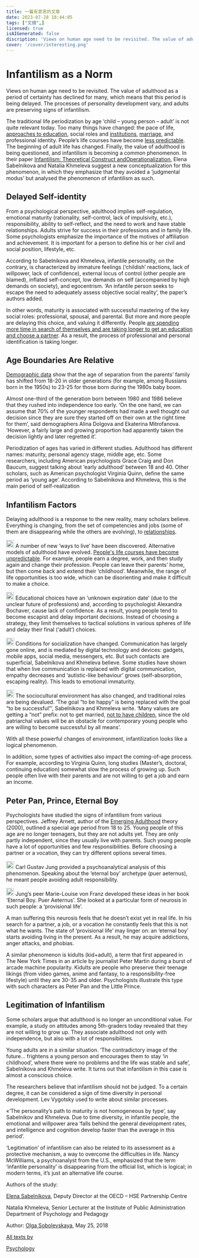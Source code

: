 ---
title: 一篇有意思的文章
date: 2023-07-28 18:44:05
tags: ["文摘",]
licensed: true
isAIGenerated: false
discription: 'Views on human age need to be revisited. The value of adulthood as a period of certainty has declined for many, which means that this period is being delayed. '
cover: '/cover/interesting.png'
---


# Infantilism as a Norm

Views on human age need to be revisited. The value of adulthood as a period of certainty has declined for many, which means that this period is being delayed. The processes of personality development vary, and adults are preserving signs of infantilism.
<Excerpt />

The traditional life periodization by age ‘child – young person – adult’ is not quite relevant today. Too many things have changed: the pace of life, [approaches to education](https://iq.hse.ru/en/news/177664405.html), social roles and [institutions](https://iq.hse.ru/en/news/177668044.html), [marriage](https://iq.hse.ru/en/news/177665667.html), and professional identity. People’s life courses have become [less predictable](https://iq.hse.ru/en/news/177666804.html). The beginning of adult life has changed. Finally, the value of adulthood is being questioned, and infantilism is becoming a common phenomenon. In their paper [Infantilism: Theoretical Construct andOperationalization](https://www.tandfonline.com/doi/abs/10.1080/10609393.2018.1436297), Elena Sabelnikova and Natalia Khmeleva suggest a new conceptualization for this phenomenon, in which they emphasize that they avoided a ‘judgmental modus’ but analysed the phenomenon of infantilism as such.


## Delayed Self-identity

From a psychological perspective, adulthood implies self-regulation, emotional maturity (rationality, self-control, lack of impulsivity, etc.), responsibility, ability to self-reflect, and the need to work and have stable relationships. Adults strive for success in their professions and in family life. Some psychologists emphasize the importance of the motives of affiliation and achievement. It is important for a person to define his or her civil and social position, lifestyle, etc.

According to Sabelnikova and Khmeleva, infantile personality, on the contrary, is characterized by immature feelings (‘childish’ reactions, lack of willpower, lack of confidence), external locus of control (other people are blamed), inflated self-concept, low demands on self (accompanied by high demands on society), and egocentrism. ‘An infantile person seeks to escape the need to adequately assess objective social reality’, the paper’s authors added.

In other words, maturity is associated with successful mastering of the key social roles: professional, spousal, and parental. But more and more people are delaying this choice, and valuing it differently. People [are spending more time in search of themselves and are taking longer to get an education and choose a partner](https://iq.hse.ru/en/news/177665223.html). As a result, the process of professional and personal identification is taking longer.

## Age Boundaries Are Relative

[Demographic data](https://iq.hse.ru/en/news/177665223.html) show that the age of separation from the parents’ family has shifted from 18-20 in older generations (for example, among Russians born in the 1950s) to 23-25 for those born during the 1980s baby boom.

Almost one-third of the generation born between 1980 and 1986 believe that they rushed into independence too early. ‘On the one hand, we can assume that 70% of the younger respondents had made a well thought out decision since they are sure they started off on their own at the right time for them’, said demographers Alina Dolgova and Ekaterina Mitrofanova. ‘However, a fairly large and growing proportion had apparently taken the decision lightly and later regretted it’.

Periodization of ages has varied in different studies. Adulthood has different names: maturity, personal agency stage, middle age, etc. Some researchers, including American psychologists Grace Craig and Don Baucum, suggest talking about ‘early adulthood’ between 18 and 40. Other scholars, such as American psychologist Virginia Quinn, define the same period as ‘young age’. According to Sabelnikova and Khmeleva, this is the main period of self-realization

## Infantilism Factors

Delaying adulthood is a response to the new reality, many scholars believe. Everything is changing, from the set of competencies and jobs (some of them are disappearing while the others are evolving), to [relationships](https://iq.hse.ru/en/news/177668044.html).

<img src="https://iq.hse.ru/data/2018/05/21/1149601241/settings-gears.svg" style="width:21px;display:inline-block"></img> A number of new ‘ways to live’ have been discovered. Alternative models of adulthood have evolved. [People's life courses have become unpredictable](https://iq.hse.ru/en/news/177666804.html). For example, people earn a degree, work, and then study again and change their profession. People can leave their parents’ home, but then come back and extend their ‘childhood’. Meanwhile, the range of life opportunities is too wide, which can be disorienting and make it difficult to make a choice.

<img src="https://iq.hse.ru/data/2018/05/21/1149601241/settings-gears.svg" style="width:21px;display:inline-block"></img> Educational choices have an ‘unknown expiration date’ (due to the unclear future of professions) and, according to psychologist Alexandra Bochaver, cause lack of confidence. As a result, young people tend to become escapist and delay important decisions. Instead of choosing a strategy, they limit themselves to tactical solutions in various spheres of life and delay their final (‘adult’) choices.

<img src="https://iq.hse.ru/data/2018/05/21/1149601241/settings-gears.svg" style="width:21px;display:inline-block"></img> Conditions for socialization have changed. Communication has largely gone online, and is mediated by digital technology and devices: gadgets, mobile apps, social media, messengers, etc. But such contacts are superficial, Sabelnikova and Khmeleva believe. Some studies have shown that when live communication is replaced with digital communication, empathy decreases and ‘autistic-like behaviour’ grows (self-absorption, escaping reality). This leads to emotional immaturity.

<img src="https://iq.hse.ru/data/2018/05/21/1149601241/settings-gears.svg" style="width:21px;display:inline-block"></img> The sociocultural environment has also changed, and traditional roles are being devalued. ‘The goal “to be happy” is being replaced with the goal “to be successful”’, Sabelnikova and Khmeleva write. ‘Many values are getting a “not” prefix: not to get married, [not to have children](https://iq.hse.ru/en/news/177666845.html), since the old patriarchal values will be an obstacle for contemporary young people who are willing to become successful by all means’.

With all these powerful changes of environment, infantilization looks like a logical phenomenon.

In addition, some types of activities also impact the coming-of-age process. For example, according to Virginia Quinn, long studies (Master’s, doctoral, continuing education) somewhat slow the process of growing up. Such people often live with their parents and are not willing to get a job and earn an income.

## Peter Pan, Prince, Eternal Boy

Psychologists have studied the signs of infantilism from various perspectives. Jeffrey Arnett, author of the [Emerging Adulthood](http://www.jeffreyarnett.com/articles.htm) theory (2000), outlined a special age period from 18 to 25. Young people of this age are no longer teenagers, but they are not adults yet. They are only partly independent, since they usually live with parents. Such young people have a lot of opportunities and few responsibilities. Before choosing a partner or a vocation, they can try different options several times.

<img src="https://iq.hse.ru/data/2018/05/21/1149601241/settings-gears.svg" style="width:21px;display:inline-block"></img> Carl Gustav Jung provided a psychoanalytical analysis of this phenomenon. Speaking about the ‘eternal boy’ archetype (puer aeternus), he meant people avoiding adult responsibility.

<img src="https://iq.hse.ru/data/2018/05/21/1149601241/settings-gears.svg" style="width:21px;display:inline-block"></img> Jung’s peer Marie-Louise von Franz developed these ideas in her book ‘Eternal Boy. Puer Aeternus’. She looked at a particular form of neurosis in such people: a ‘provisional life’.

A man suffering this neurosis feels that he doesn’t exist yet in real life. In his search for a partner, a job, or a vocation he constantly feels that this is not what he wants. The state of ‘provisional life’ may linger on: an ‘eternal boy’ starts avoiding living in the present. As a result, he may acquire addictions, anger attacks, and phobias.

A similar phenomenon is kidults (kid+adult), a term that first appeared in The New York Times in an article by journalist Peter Martin during a burst of arcade machine popularity. Kidults are people who preserve their teenage likings (from video games, anime and fantasy, to a responsibility-free lifestyle) until they are 30-35 and older. Psychologists illustrate this type with such characters as Peter Pan and the Little Prince.

## Legitimation of Infantilism

Some scholars argue that adulthood is no longer an unconditional value. For example, a study on attitudes among 5th-graders today revealed that they are not willing to grow up. They associate adulthood not only with independence, but also with a lot of responsibilities.

Young adults are in a similar situation. ‘The contradictory image of the future… frightens a young person and encourages them to stay ‘in childhood’, where there were no problems and the life was stable and safe’, Sabelnikova and Khmeleva write. It turns out that infantilism in this case is almost a conscious choice.

The researchers believe that infantilism should not be judged. To a certain degree, it can be considered a sign of time diversity in personal development. Lev Vygotsky used to write about similar processes.

«‘The personality’s path to maturity is not homogeneous by type’, say Sabelnikov and Khmeleva. Due to time diversity, in infantile people, the emotional and willpower area ‘falls behind the general development rates, and intelligence and cognition develop faster than the average in this period’. 

‘Legitimation’ of infantilism can also be related to its assessment as a protective mechanism, a way to overcome the difficulties in life. Nancy McWilliams, a psychoanalyst from the U.S., emphasized that the term ‘infantile personality’ is disappearing from the official list, which is logical; in modern terms, it’s just an alternative life course.


Authors of the study:

[Elena Sabelnikova](https://www.hse.ru/en/staff/sabelnikova), Deputy Director at the OECD – HSE Partnership Centre

Natalia Khmeleva, Senior Lecturer at the Institute of Public Administration Department of Psychology and Pedagogy

Author: [Olga Sobolevskaya](https://www.hse.ru/en/org/persons/77765590), May 25, 2018

[All texts by](https://iq.hse.ru/en/news/author/77765590)

[Psychology](https://iq.hse.ru/en/news/psych/)
